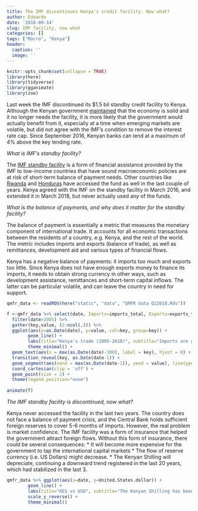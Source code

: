 ```yaml
---
title: The IMF discontinues Kenya's credit facility. Now what?
author: Edoardo
date: '2018-09-14'
slug: IMF facility, now what
categories: []
tags: ["Macro", "Kenya"]
header:
  caption: ''
  image: ''
---
```

```r
knitr::opts_chunk$set(collapse = TRUE)
library(here)
library(tidyverse)
library(gganimate)
library(zoo)
```

Last week the IMF discontinued its $1.5 bil standby credit facility to Kenya. Although the Kenyan government [maintained](https://www.bloomberg.com/news/articles/2018-09-14/imf-says-kenya-failed-to-complete-second-review-of-program?srnd=economics-vp) that the economy is solid and it no longer needs the facility, it is more likely that the government would actually benefit from it, especially at a time when emerging markets are volatile, but did not agree with the IMF's condition to remove the interest rate cap. Since September 2016, Kenyan banks can lend at a maximum of 4% above the key lending rate.

*What is IMF's standby facility?*

The [IMF standby facility](https://www.imf.org/en/About/Factsheets/Sheets/2016/08/02/21/10/Standby-Credit-Facility) is a form of financial assistance provided by the IMF to low-income countries that have sound macroeconomic policies are at risk of short-term balance of payment needs. Other countries like [Rwanda](https://www.imf.org/en/News/Articles/2017/11/30/pr17457-rwanda-imf-executive-board-approves-extensions-of-the-standby-credit-facility-arrangement) and [Honduras](https://www.imf.org/en/News/Articles/2016/11/02/PR16482-Honduras-IMF-Completes-Third-Fourth-Reviews-Under-SBA-SCF) have accessed the fund as well in the last couple of years. Kenya agreed with the IMF on the standby facility in March 2016, and extended it in March 2018, but never actually used any of the funds.

*What is the balance of payments, and why does it matter for the standby facility?*

The balance of payment is essentially a metric that measures the monetary component of international trade. It accounts for all economic transactions between the residents of a country, e.g. Kenya, and the rest of the world. The metric includes imports and exports (balance of trade), as well as remittances, development aid and various types of financial flows.

Kenya has a negative balance of payments: it imports too much and exports too little. Since Kenya does not have enough exports money to finance its imports, it needs to obtain strong currency in other ways, such as development assistance, remittances and short-term capital inflows. The latter can be particular volatile, and can leave the country in need for support.

```r
qmfr_data <- readRDS(here("static", "data", "QMFR data Q22018.Rds"))

f <-qmfr_data %>% select(date, Imports=imports_total, Exports=exports_total, Balance=trade_balance) %>%
  filter(date>2005) %>%
  gather(key,value, (2:ncol(.))) %>%
  ggplot(aes(x=as.Date(date), y=value, col=key, group=key)) +
        geom_line() +
        labs(title="Kenya's trade (2005-2018)", subtitle="Imports are growing at a faster rate than exports", y="KES bil", caption="Market prices", x="" )  +
        theme_minimal() +
  geom_text(aes(x = max(as.Date(date)-300), label = key), hjust = 0) + 
  transition_reveal(key, as.Date(date-1)) + 
  geom_segment(aes(xend = max(as.Date(date-1)), yend = value), linetype = 2, colour = 'grey') +
  coord_cartesian(clip = 'off') +
  geom_point(size = 2) +
  theme(legend.position="none")
  
animate(f)    
```

*The IMF standby facility is discontinued, now what?*

Kenya never accessed the facility in the last two years. The country does not face a balance of payment crisis, and the Central Bank holds sufficient foreign reserves to cover 5-6 months of imports. However, the real problem is market confidence. The IMF facility was a form of insurance that  helped the government attract foreign flows. Without this form of insurance, there could be several consequences:
* It will become more expensive for the government to tap the international capital markets
* The flow of reserve currency (i.e. US Dollars) might decrease. 
* The Kenyan Shilling will depreciate, continuing a downward trend registered in the last 20 years, which had stabilized in the last 3.


```r
qmfr_data %>% ggplot(aes(x=date, y=United.States.dollar)) +
        geom_line() +
        labs(title="KES vs USD", subtitle="The Kenyan Shilling has been decreasing in value for quite some time", y="KES per 1 USD" ) +
        scale_y_reverse() +
        theme_minimal()
        
```



